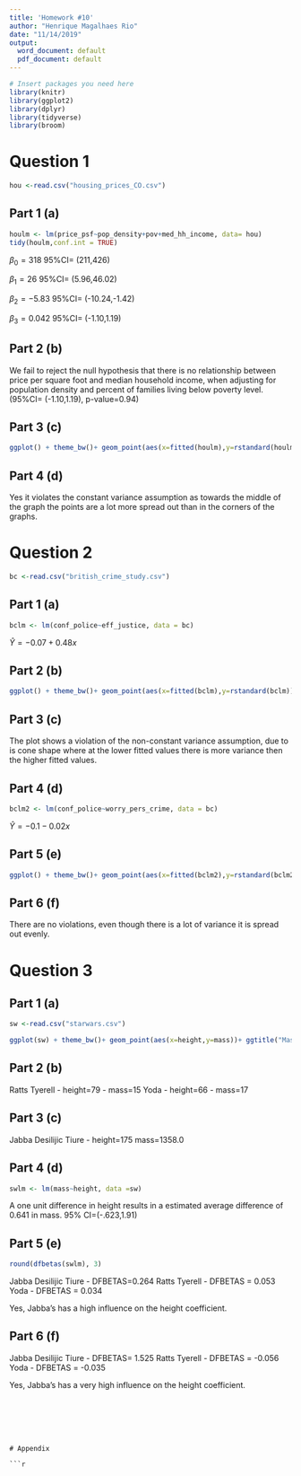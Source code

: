 ```yaml
---
title: 'Homework #10'
author: "Henrique Magalhaes Rio"
date: "11/14/2019"
output:
  word_document: default
  pdf_document: default
---
```


```r
# Insert packages you need here
library(knitr)
library(ggplot2)
library(dplyr)
library(tidyverse)
library(broom)
```

# Question 1 

```r

hou <-read.csv("housing_prices_CO.csv")

```

## Part 1 (a)

```r
houlm <- lm(price_psf~pop_density+pov+med_hh_income, data= hou)
tidy(houlm,conf.int = TRUE)
```

$\beta_0= 318$ 95%CI= (211,426)

$\beta_1= 26$ 95%CI= (5.96,46.02)

$\beta_2= -5.83$ 95%CI= (-10.24,-1.42)

$\beta_3= 0.042$ 95%CI= (-1.10,1.19)


## Part 2 (b)

We fail to reject the null hypothesis that there is no relationship between price per square foot and median household income, when adjusting for population density and percent of families living below poverty level. (95%CI= (-1.10,1.19), p-value=0.94)


## Part 3 (c)


```r

ggplot() + theme_bw()+ geom_point(aes(x=fitted(houlm),y=rstandard(houlm))) + geom_hline(yintercept = 0,col="red") + xlab("Fitted Values") + ylab("Standardized Residuals") + ggtitle("Housing Prices Model") + geom_smooth(aes(x=fitted(houlm),y=rstandard(houlm)),method = "loess")


```



## Part 4 (d)

Yes it violates the constant variance assumption as towards the middle of the graph the points are a lot more spread out than in the corners of the graphs.


# Question 2

```r

bc <-read.csv("british_crime_study.csv")

```


## Part 1 (a)


```r

bclm <- lm(conf_police~eff_justice, data = bc)

```

$\hat{Y}=-0.07+0.48x$



## Part 2 (b)


```r

ggplot() + theme_bw()+ geom_point(aes(x=fitted(bclm),y=rstandard(bclm))) + geom_hline(yintercept = 0,col="red") + xlab("Fitted Values") + ylab("Standardized Residuals") + ggtitle("British Crime Study Model") + geom_smooth(aes(x=fitted(bclm),y=rstandard(bclm)),method = "loess")


```



## Part 3 (c)


The plot shows a violation of the non-constant variance assumption, due to is cone shape where at the lower fitted values there is more variance then the higher fitted values.


## Part 4 (d)

```r

bclm2 <- lm(conf_police~worry_pers_crime, data = bc)

```


$\hat{Y}=-0.1-0.02x$


## Part 5 (e)
```r

ggplot() + theme_bw()+ geom_point(aes(x=fitted(bclm2),y=rstandard(bclm2))) + geom_hline(yintercept = 0,col="red") + xlab("Fitted Values") + ylab("Standardized Residuals") + ggtitle("British Crime Study Model 2") + geom_smooth(aes(x=fitted(bclm2),y=rstandard(bclm2)),method = "loess")


```


## Part 6 (f)

There are no violations, even though there is a lot of variance it is spread out evenly.

# Question 3


## Part 1 (a)

```r
sw <-read.csv("starwars.csv")

ggplot(sw) + theme_bw()+ geom_point(aes(x=height,y=mass))+ ggtitle("Mass and Height of starwars characters") +xlab("Height (cm)") + ylab("Mass (Kg)")

```


## Part 2 (b)

Ratts Tyerell - height=79 - mass=15
Yoda - height=66 - mass=17




## Part 3 (c)

Jabba Desilijic Tiure	- height=175	mass=1358.0


## Part 4 (d)



```r
swlm <- lm(mass~height, data =sw)

```

A one unit difference in height results in a estimated average difference of 0.641 in mass. 95% CI=(-.623,1.91)


## Part 5 (e)

```r
round(dfbetas(swlm), 3)

```


Jabba Desilijic Tiure	- DFBETAS=0.264
Ratts Tyerell - DFBETAS = 0.053
Yoda - DFBETAS = 0.034


Yes, Jabba's has a high influence on the height coefficient.


## Part 6 (f)


Jabba Desilijic Tiure	- DFBETAS= 1.525
Ratts Tyerell - DFBETAS = -0.056
Yoda - DFBETAS = -0.035


Yes, Jabba's has a very high influence on the height coefficient.







```






# Appendix

```r

```